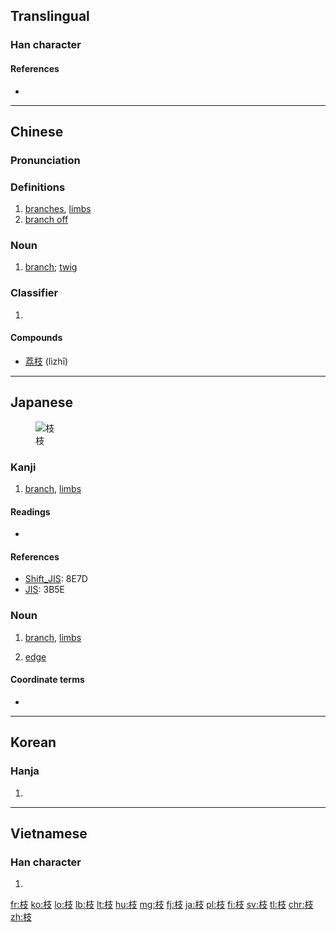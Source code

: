 {{also|支}}

==Translingual==

===Han character===
{{Han char|rn=75|rad=木|as=04|sn=8|four=4494<sub>7</sub>|canj=木十水 (DJE)|ids=⿰[[木]][[支]]}}

====References====
* {{Han ref|kx=0516.120|dkj=14557|dj=0904.060|hdz=21165.070|uh=679D|ud=26525|bh=AA4B|bd=43595}}

----

==Chinese==
{{zh-forms}}

===Pronunciation===
{{zh-pron
|m=zhī,qí
|c=zi1,kei4
|h=pfs=kî
|mn=ki
|mc=y
|oc=y
|ma=
|cat=n,v,cls
}}

===Definitions===
# [[branch]]es, [[limb]]s
# [[branch off]]

===Noun===
{{zh-noun|ts}}

# [[branch]]; [[twig]]
#: {{zh-usex|柳 枝 低垂 在 水面 上。|The branches of the willows drooped over the water.}} 
#: {{zh-usex|他 把 不 結果 的 枝 都 修剪 掉。|He pruned every branch that did not bear fruit.}} 

===Classifier===
{{zh-cls|ts}}

# {{non-gloss definition|classifier for long and round objects (stick, pen, rod, flower with stem, etc)}} 
#: {{zh-usex|一 枝 鉛筆|a pencil}}
#: {{zh-usex|一 枝 槍|a gun}}

====Compounds====
* [[荔枝]] (lìzhī)

----

==Japanese==
[[File:Acacia constricta branch.jpg|thumb|枝]]

===Kanji===
{{ja-kanji|grade=5|rs=木04}}

# [[branch]], [[limbs]]

====Readings====
* {{ja-readings|kanon=[[し]] (shi), [[き]] (ki)|goon=[[し]] (shi), [[ぎ]] (gi)|kun=[[えだ]] (eda)|nadzuke=[[え]] (e), [[えだ]] (eda), [[き]] (ki), [[しげ]] (shige), [[しな]] (shina)}}

====References====
* [[Wikipedia:Shift_JIS|Shift_JIS]]: 8E7D
* [[Wikipedia:JIS encoding|JIS]]: 3B5E

===Noun===
{{ja-noun|えだ}}

# [[branch]], [[limbs]]
# {{context|graph theory|lang=ja|sort=えだ}} [[edge]]

====Coordinate terms====
* {{ja-r|葉|gloss=leaf|は}}

----

==Korean==

===Hanja===
{{ko-hanja|hangeul=[[지]]|eumhun=|rv=ji|mr=chi|y=ci}}

# {{defn|lang=ko|sort=木04}}

----

==Vietnamese==

===Han character===
{{vi-hantu|[[chi]], [[che]]|rs=木04}}

# {{defn|lang=vi|sort=木04}}

[[fr:枝]]
[[ko:枝]]
[[lo:枝]]
[[lb:枝]]
[[lt:枝]]
[[hu:枝]]
[[mg:枝]]
[[fj:枝]]
[[ja:枝]]
[[pl:枝]]
[[fi:枝]]
[[sv:枝]]
[[tl:枝]]
[[chr:枝]]
[[zh:枝]]